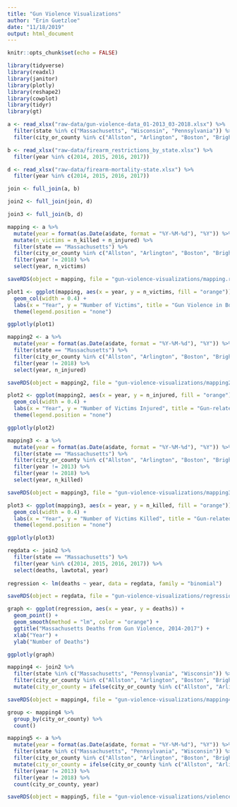 ```yaml
---
title: "Gun Violence Visualizations"
author: "Erin Guetzloe"
date: "11/18/2019"
output: html_document
---
```


```r
knitr::opts_chunk$set(echo = FALSE)

library(tidyverse)
library(readxl)
library(janitor)
library(plotly)
library(reshape2)
library(cowplot)
library(tidyr)
library(gt)

a <- read_xlsx("raw-data/gun-violence-data_01-2013_03-2018.xlsx") %>%
  filter(state %in% c("Massachusetts", "Wisconsin", "Pennsylvania")) %>%
  filter(city_or_county %in% c("Allston", "Arlington", "Boston", "Brighton", "Brookline", "Cambridge", "Cambridge (Cambridgeport)", "Charlestown", "Dorchester", "Dorchester Center", "Hyde Park", "Malden", "Mattapan", "Medford", "Roslindale", "Roxbury", "Somerville", "South Boston", "Watertown", "West Roxbury, Milwaukee, Philadelphia")) 

b <- read_xlsx("raw-data/firearm_restrictions_by_state.xlsx") %>%
  filter(year %in% c(2014, 2015, 2016, 2017))

d <- read_xlsx("raw-data/firearm-mortality-state.xlsx") %>%
  filter(year %in% c(2014, 2015, 2016, 2017))

join <- full_join(a, b)

join2 <- full_join(join, d)

join3 <- full_join(b, d)

```


```r

mapping <- a %>%
  mutate(year = format(as.Date(a$date, format = "%Y-%M-%d"), "%Y")) %>%
  mutate(n_victims = n_killed + n_injured) %>%
  filter(state == "Massachusetts") %>%
  filter(city_or_county %in% c("Allston", "Arlington", "Boston", "Brighton", "Brookline", "Cambridge", "Cambridge (Cambridgeport)", "Charlestown", "Dorchester", "Dorchester Center", "Hyde Park", "Malden", "Mattapan", "Medford", "Roslindale", "Roxbury", "Somerville", "South Boston", "Watertown", "West Roxbury")) %>%
  filter(year != 2018) %>%
  select(year, n_victims)

saveRDS(object = mapping, file = "gun-violence-visualizations/mapping.rds")

plot1 <- ggplot(mapping, aes(x = year, y = n_victims, fill = "orange")) +
  geom_col(width = 0.4) +
  labs(x = "Year", y = "Number of Victims", title = "Gun Violence in Boston and the Greater Boston Area", caption = "2018 data not included because it only extends from January through March of 2018.") +
  theme(legend.position = "none")

ggplotly(plot1)

```

```r

mapping2 <- a %>%
  mutate(year = format(as.Date(a$date, format = "%Y-%M-%d"), "%Y")) %>%
  filter(state == "Massachusetts") %>%
  filter(city_or_county %in% c("Allston", "Arlington", "Boston", "Brighton", "Brookline", "Cambridge", "Cambridge (Cambridgeport)", "Charlestown", "Dorchester", "Dorchester Center", "Hyde Park", "Malden", "Mattapan", "Medford", "Roslindale", "Roxbury", "Somerville", "South Boston", "Watertown", "West Roxbury")) %>%
  filter(year != 2018) %>%
  select(year, n_injured)

saveRDS(object = mapping2, file = "gun-violence-visualizations/mapping2.rds")

plot2 <- ggplot(mapping2, aes(x = year, y = n_injured, fill = "orange")) +
  geom_col(width = 0.4) +
  labs(x = "Year", y = "Number of Victims Injured", title = "Gun-related Injuries in Boston and the Greater Boston Area") +
  theme(legend.position = "none")

ggplotly(plot2)

```

```r

mapping3 <- a %>%
  mutate(year = format(as.Date(a$date, format = "%Y-%M-%d"), "%Y")) %>%
  filter(state == "Massachusetts") %>%
  filter(city_or_county %in% c("Allston", "Arlington", "Boston", "Brighton", "Brookline", "Cambridge", "Cambridge (Cambridgeport)", "Charlestown", "Dorchester", "Dorchester Center", "Hyde Park", "Malden", "Mattapan", "Medford", "Roslindale", "Roxbury", "Somerville", "South Boston", "Watertown", "West Roxbury")) %>%
  filter(year != 2013) %>%
  filter(year != 2018) %>%
  select(year, n_killed)

saveRDS(object = mapping3, file = "gun-violence-visualizations/mapping3.rds")

plot3 <- ggplot(mapping3, aes(x = year, y = n_killed, fill = "orange")) +
  geom_col(width = 0.4) +
  labs(x = "Year", y = "Number of Victims Killed", title = "Gun-related Deaths in Boston and the Greater Boston Area") +
  theme(legend.position = "none")

ggplotly(plot3)

```

```r

regdata <- join2 %>%
  filter(state == "Massachusetts") %>%
  filter(year %in% c(2014, 2015, 2016, 2017)) %>%
  select(deaths, lawtotal, year) 
  
regression <- lm(deaths ~ year, data = regdata, family = "binomial")

saveRDS(object = regdata, file = "gun-violence-visualizations/regression.rds")

graph <- ggplot(regression, aes(x = year, y = deaths)) +
  geom_point() +
  geom_smooth(method = "lm", color = "orange") +
  ggtitle("Massachusetts Deaths from Gun Violence, 2014-2017") +
  xlab("Year") +
  ylab("Number of Deaths")

ggplotly(graph)

```

```r

mapping4 <- join2 %>%
  filter(state %in% c("Massachusetts", "Pennsylvania", "Wisconsin")) %>%
  filter(city_or_county %in% c("Allston", "Arlington", "Boston", "Brighton", "Brookline", "Cambridge", "Cambridge (Cambridgeport)", "Charlestown", "Dorchester", "Dorchester Center", "Hyde Park", "Malden", "Mattapan", "Medford", "Roslindale", "Roxbury", "Somerville", "South Boston", "Watertown", "West Roxbury", "Milwaukee", "Philadelphia")) %>%
  mutate(city_or_county = ifelse(city_or_county %in% c("Allston", "Arlington", "Boston", "Brighton", "Brookline", "Cambridge", "Cambridge (Cambridgeport)", "Charlestown", "Dorchester", "Dorchester Center", "Hyde Park", "Malden", "Mattapan", "Medford", "Roslindale", "Roxbury", "Somerville", "South Boston", "Watertown", "West Roxbury"), "Greater Boston", city_or_county))

saveRDS(object = mapping4, file = "gun-violence-visualizations/mapping4.rds")

group <- mapping4 %>%
  group_by(city_or_county) %>%
  count()

```

```r

mapping5 <- a %>%
  mutate(year = format(as.Date(a$date, format = "%Y-%M-%d"), "%Y")) %>%
  filter(state %in% c("Massachusetts", "Pennsylvania", "Wisconsin")) %>%
  filter(city_or_county %in% c("Allston", "Arlington", "Boston", "Brighton", "Brookline", "Cambridge", "Cambridge (Cambridgeport)", "Charlestown", "Dorchester", "Dorchester Center", "Hyde Park", "Malden", "Mattapan", "Medford", "Roslindale", "Roxbury", "Somerville", "South Boston", "Watertown", "West Roxbury", "Milwaukee", "Philadelphia")) %>%
  mutate(city_or_county = ifelse(city_or_county %in% c("Allston", "Arlington", "Boston", "Brighton", "Brookline", "Cambridge", "Cambridge (Cambridgeport)", "Charlestown", "Dorchester", "Dorchester Center", "Hyde Park", "Malden", "Mattapan", "Medford", "Roslindale", "Roxbury", "Somerville", "South Boston", "Watertown", "West Roxbury"), "Greater Boston", city_or_county)) %>%
  filter(year != 2013) %>%
  filter(year != 2018) %>%
  count(city_or_county, year)

saveRDS(object = mapping5, file = "gun-violence-visualizations/violence_by_year.rds")

```

